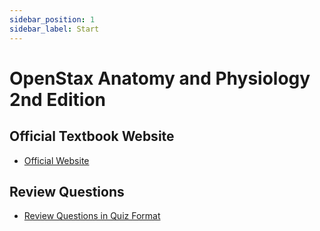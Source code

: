 ```yaml
---
sidebar_position: 1
sidebar_label: Start
---
```


# OpenStax Anatomy and Physiology 2nd Edition

## Official Textbook Website

- [Official Website](https://openstax.org/details/books/anatomy-and-physiology-2e)

## Review Questions

- [Review Questions in Quiz Format](https://papaya-custard-4d5712.netlify.app/)
